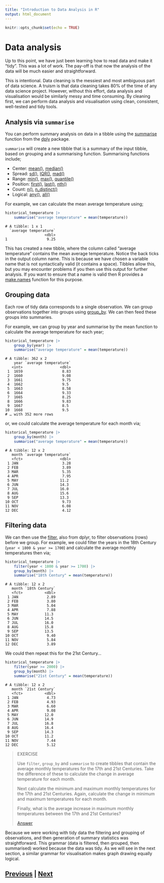 ```yaml
---
title: "Introduction to Data Analysis in R"
output: html_document
---
```


```r
knitr::opts_chunk$set(echo = TRUE)
```

# Data analysis

Up to this point, we have just been learning how to read data and
make it "tidy". This was a lot of work. The pay-off is that now
the analysis of the data will be much easier and straightforward.

This is intentional. Data cleaning is the messiest and most ambiguous
part of data science. A truism is that data cleaning takes 80%
of the time of any data science project. However, without this
effort, data analysis and visualisation would be similarly messy
and time consuming. By cleaning first, we can perform data analysis
and visualisation using clean, consistent, well-tested and tidy
tools.

## Analysis via `summarise`

You can perform summary analysis on data in a tibble using the 
[summarise](https://dplyr.tidyverse.org/reference/summarise.html)
function from the [dply](https://dplyr.tidyverse.org) package.

`summarise` will create a new tibble that is a summary of the input
tibble, based on grouping and a summarising function. Summarising
functions include;

* Center: [mean()](https://rdrr.io/r/base/mean.html), [median()](https://rdrr.io/r/stats/median.html)
* Spread: [sd()](https://rdrr.io/r/stats/sd.html), [IQR()](https://rdrr.io/r/stats/IQR.html), [mad()](https://rdrr.io/r/stats/mad.html)
* Range: [min()](https://rdrr.io/r/base/Extremes.html), [max()](https://rdrr.io/r/base/Extremes.html), [quantile()](https://rdrr.io/r/stats/quantile.html)
* Position: [first()](https://dplyr.tidyverse.org/reference/nth.html), [last()](https://dplyr.tidyverse.org/reference/nth.html), [nth()](https://dplyr.tidyverse.org/reference/nth.html)
* Count: [n()](https://dplyr.tidyverse.org/reference/context.html), [n_distinct()](https://dplyr.tidyverse.org/reference/n_distinct.html)
* Logical: [any()](https://rdrr.io/r/base/any.html), [all()](https://rdrr.io/r/base/all.html)

For example, we can calculate the mean average temperature using;

```R
historical_temperature |>
    summarise("average temperature" = mean(temperature))
```

```
# A tibble: 1 x 1
  `average temperature`
                  <dbl>
1                  9.25
```

This has created a new tibble, where the column called "average temperature"
contains the mean average temperature. Notice the back ticks in the output
column name. This is because we have chosen a variable name that is not
syntactically valid (it contains a space). Tibbles allow this, but you may
encounter problems if you then use this output for further analysis. If you want
to ensure that a name is valid then R provides a [make.names](https://rdrr.io/r/base/make.names.html)
function for this purpose.

## Grouping data

Each row of tidy data corresponds to a single observation. 
We can group observations together into groups using
[group_by](https://dplyr.tidyverse.org/reference/group_by.html).
We can then feed these groups into summaries.

For example, we can group by year and summarise by the mean
function to calculate the average temperature for each year;

```R
historical_temperature |>
    group_by(year) |>
    summarise("average temperature" = mean(temperature))
```

```
# A tibble: 362 x 2
    year `average temperature`
   <int>                 <dbl>
 1  1659                  8.83
 2  1660                  9.08
 3  1661                  9.75
 4  1662                  9.5 
 5  1663                  8.58
 6  1664                  9.33
 7  1665                  8.25
 8  1666                  9.83
 9  1667                  8.5 
10  1668                  9.5 
# … with 352 more rows
```

or, we could calculate the average temperature for each month via;

```R
historical_temperature |>
    group_by(month) |>
    summarise("average temperature" = mean(temperature))
```

```
# A tibble: 12 x 2
   month `average temperature`
   <fct>                 <dbl>
 1 JAN                    3.28
 2 FEB                    3.89
 3 MAR                    5.35
 4 APR                    7.95
 5 MAY                   11.2 
 6 JUN                   14.3 
 7 JUL                   16.0 
 8 AUG                   15.6 
 9 SEP                   13.3 
10 OCT                    9.73
11 NOV                    6.08
12 DEC                    4.12
```

## Filtering data

We can then use the [filter](https://dplyr.tidyverse.org/reference/filter.html),
also from dplyr, to filter observations (rows) before we group. For example,
we could filter the years in the 18th Century (`year < 1800 & year >= 1700`)
and calculate the average monthly temperatures then via;

```R
historical_temperature |>
    filter(year < 1800 & year >= 1700) |>
    group_by(month) |>
    summarise("18th Century" = mean(temperature))
```

```
# A tibble: 12 x 2
   month `18th Century`
   <fct>          <dbl>
 1 JAN             2.89
 2 FEB             3.80
 3 MAR             5.04
 4 APR             7.88
 5 MAY            11.3 
 6 JUN            14.5 
 7 JUL            16.0 
 8 AUG            15.8 
 9 SEP            13.5 
10 OCT             9.40
11 NOV             5.84
12 DEC             3.89
```

We could then repeat this for the 21st Century...

```R
historical_temperature |>
    filter(year >= 2000) |>
    group_by(month) |>
    summarise("21st Century" = mean(temperature))
```

```
# A tibble: 12 x 2
   month `21st Century`
   <fct>          <dbl>
 1 JAN             4.73
 2 FEB             4.93
 3 MAR             6.60
 4 APR             9.08
 5 MAY            12.0 
 6 JUN            14.9 
 7 JUL            16.8 
 8 AUG            16.4 
 9 SEP            14.3 
10 OCT            11.2 
11 NOV             7.44
12 DEC             5.12
```

> EXERCISE
>
> Use `filter`, `group_by` and `summarise` to create tibbles that
> contain the average monthly temperatures for the 17th and 21st
> Centuries. Take the difference of these to calculate the change
> in average temperature for each month.
>
> Next calculate the minimum and maximum monthly temperatures for 
> the 17th and 21st Centuries. Again, calculate the change in 
> minimum and maximum temperatures for each month.
>
> Finally, what is the average increase in maximum monthly temperatures
> between the 17th and 21st Centuries?
>
> [Answer](analysis_answer01.html)

Because we were working with tidy data the filtering and grouping
of observations, and then generation of summary statistics was 
straightforward. This grammar (data is filtered, then grouped,
then summarised) worked because the data was tidy. As we will
see in the next section, a similar grammar for visualisation
makes graph drawing equally logical.

## [Previous](tidyverse.html) | [Next](ggplot.html)

